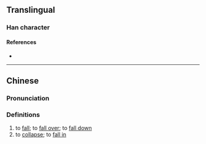 {{character info/new}}
==Translingual==

===Han character===
{{Han char|rn=85|rad=水|as=17|sn=20|four=|canj=EJTO|ids=⿰氵蹇}}

====References====
* {{Han ref|kx=0661.250|dkj=18718|hdz=31790.080|uh=703D|ud=28733}}

----

==Chinese==
{{zh-forms}}

===Pronunciation===
{{zh-pron
|m=jiǎn
|c=zin2
|mc=
|oc=
|ma=
|cat=v
}}

===Definitions===
{{zh-hanzi}}

# to [[fall]]; to [[fall over]]; to [[fall down]]
# to [[collapse]]; to [[fall in]]